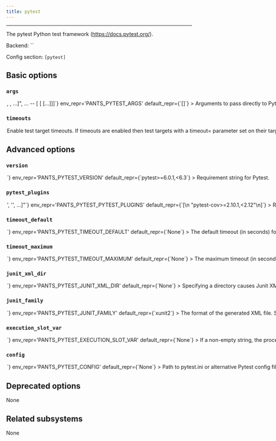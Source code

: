 ```yaml
---
title: pytest
---
```



---

The pytest Python test framework (https://docs.pytest.org/).

Backend: <span className="color--primary">``</span>

Config section: <span className="color--primary">`[pytest]`</span>

<span className={styles.options}>

## Basic options

### `args`

<Option
  cli_repr={`--pytest-args="[<shell_str>, <shell_str>, ...]", ... -- [<shell_str> [<shell_str> [...]]]`}
  env_repr='PANTS_PYTEST_ARGS'
  default_repr={`[]`}
>

Arguments to pass directly to Pytest, e.g. `--pytest-args="-k test_foo --quiet"`

</Option>

### `timeouts`

<Option
  cli_repr={`--[no-]pytest-timeouts`}
  env_repr='PANTS_PYTEST_TIMEOUTS'
  default_repr={`True`}
>

Enable test target timeouts. If timeouts are enabled then test targets with a timeout= parameter set on their target will time out after the given number of seconds if not completed. If no timeout is set, then either the default timeout is used or no timeout is configured.

</Option>

## Advanced options

### `version`

<Option
  cli_repr={`--pytest-version=<str>`}
  env_repr='PANTS_PYTEST_VERSION'
  default_repr={`pytest>=6.0.1,<6.3`}
>

Requirement string for Pytest.

</Option>

### `pytest_plugins`

<Option
  cli_repr={`--pytest-pytest-plugins="['<str>', '<str>', ...]"`}
  env_repr='PANTS_PYTEST_PYTEST_PLUGINS'
  default_repr={`[\n  "pytest-cov>=2.10.1,<2.12"\n]`}
>

Requirement strings for any plugins or additional requirements you&#x27;d like to use.

</Option>

### `timeout_default`

<Option
  cli_repr={`--pytest-timeout-default=<int>`}
  env_repr='PANTS_PYTEST_TIMEOUT_DEFAULT'
  default_repr={`None`}
>

The default timeout (in seconds) for a test target if the `timeout` field is not set on the target.

</Option>

### `timeout_maximum`

<Option
  cli_repr={`--pytest-timeout-maximum=<int>`}
  env_repr='PANTS_PYTEST_TIMEOUT_MAXIMUM'
  default_repr={`None`}
>

The maximum timeout (in seconds) that may be used on a `python_tests` target.

</Option>

### `junit_xml_dir`

<Option
  cli_repr={`--pytest-junit-xml-dir=<DIR>`}
  env_repr='PANTS_PYTEST_JUNIT_XML_DIR'
  default_repr={`None`}
>

Specifying a directory causes Junit XML result files to be emitted under that dir for each test run.

</Option>

### `junit_family`

<Option
  cli_repr={`--pytest-junit-family=<str>`}
  env_repr='PANTS_PYTEST_JUNIT_FAMILY'
  default_repr={`xunit2`}
>

The format of the generated XML file. See https://docs.pytest.org/en/latest/reference.html#confval-junit_family.

</Option>

### `execution_slot_var`

<Option
  cli_repr={`--pytest-execution-slot-var=<str>`}
  env_repr='PANTS_PYTEST_EXECUTION_SLOT_VAR'
  default_repr={`None`}
>

If a non-empty string, the process execution slot id (an integer) will be exposed to tests under this environment variable name.

</Option>

### `config`

<Option
  cli_repr={`--pytest-config=<file_option>`}
  env_repr='PANTS_PYTEST_CONFIG'
  default_repr={`None`}
>

Path to pytest.ini or alternative Pytest config file.

Pytest will attempt to auto-discover the config file,meaning that it should typically be an ancestor of yourtests, such as in the build root.

Pants will not automatically set --rootdir for you to force Pytest to pick up your config file, but you can manually set --rootdir in [pytest].args.

Refer to https://docs.pytest.org/en/stable/customize.html#initialization-determining-rootdir-and-configfile.

</Option>

## Deprecated options

None

## Related subsystems

None

</span>
